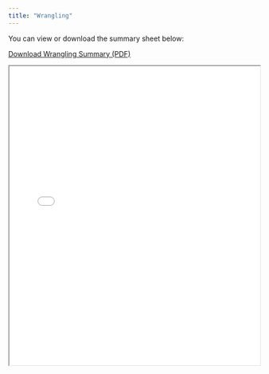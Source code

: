 ```yaml
---
title: "Wrangling"
---
```


You can view or download the summary sheet below:

[Download Wrangling Summary (PDF)](https://drive.google.com/file/d/1DW09MWNifvXGk_CjoaYdbPr9gtTEYOs2/view?usp=share_link)

<iframe src="../pdfs/summary-visualization.pdf" width="100%" height="600px">
This browser does not support PDFs. Please download the PDF to view it: 
<a href="../pdfs/summary-visualization.pdf">Download PDF</a>.
</iframe>
